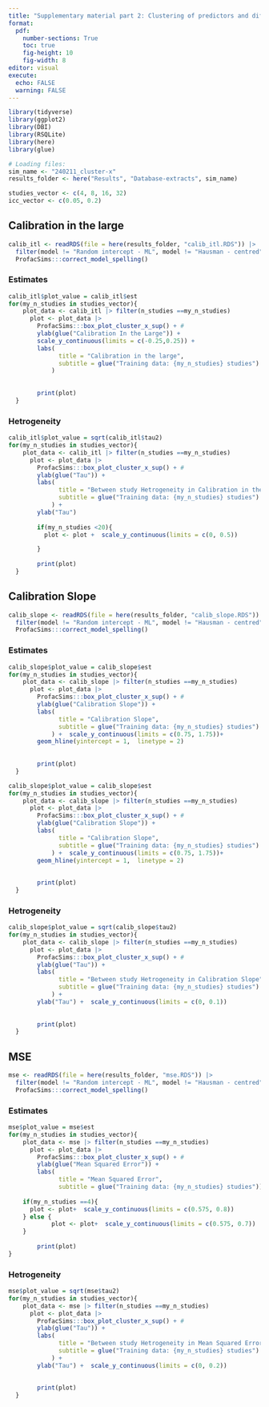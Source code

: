 ```yaml
---
title: "Supplementary material part 2: Clustering of predictors and differing between and within assosiations."
format: 
  pdf:
    number-sections: True
    toc: true
    fig-height: 10
    fig-width: 8
editor: visual
execute: 
  echo: FALSE
  warning: FALSE
---
```


```r
library(tidyverse)
library(ggplot2)
library(DBI)
library(RSQLite)
library(here)
library(glue)

# Loading files:
sim_name <- "240211_cluster-x"
results_folder <- here("Results", "Database-extracts", sim_name)

studies_vector <- c(4, 8, 16, 32)
icc_vector <- c(0.05, 0.2)
```

## Calibration in the large

```R
calib_itl <- readRDS(file = here(results_folder, "calib_itl.RDS")) |> 
  filter(model != "Random intercept - ML", model != "Hausman - centred") |> 
  ProfacSims:::correct_model_spelling()

```

### Estimates

```r
calib_itl$plot_value = calib_itl$est
for(my_n_studies in studies_vector){
    plot_data <- calib_itl |> filter(n_studies ==my_n_studies) 
      plot <- plot_data |> 
        ProfacSims:::box_plot_cluster_x_sup() + #
        ylab(glue("Calibration In the Large")) +
        scale_y_continuous(limits = c(-0.25,0.25)) +
        labs(
              title = "Calibration in the large",
              subtitle = glue("Training data: {my_n_studies} studies")
            ) 
        
      
        print(plot)
  }
```

### Hetrogeneity

```r
calib_itl$plot_value = sqrt(calib_itl$tau2)
for(my_n_studies in studies_vector){
    plot_data <- calib_itl |> filter(n_studies ==my_n_studies) 
      plot <- plot_data |> 
        ProfacSims:::box_plot_cluster_x_sup() + #
        ylab(glue("Tau")) +
        labs(
              title = "Between study Hetrogeneity in Calibration in the large",
              subtitle = glue("Training data: {my_n_studies} studies")
            ) +
        ylab("Tau")
      
        if(my_n_studies <20){
          plot <- plot +  scale_y_continuous(limits = c(0, 0.5))

        }
      
        print(plot)
  }

```

## Calibration Slope

```R
calib_slope <- readRDS(file = here(results_folder, "calib_slope.RDS")) |> 
  filter(model != "Random intercept - ML", model != "Hausman - centred") |> 
  ProfacSims:::correct_model_spelling()

```

### Estimates

```r
calib_slope$plot_value = calib_slope$est
for(my_n_studies in studies_vector){
    plot_data <- calib_slope |> filter(n_studies ==my_n_studies) 
      plot <- plot_data |> 
        ProfacSims:::box_plot_cluster_x_sup() + #
        ylab(glue("Calibration Slope")) +
        labs(
              title = "Calibration Slope",
              subtitle = glue("Training data: {my_n_studies} studies")
            ) +  scale_y_continuous(limits = c(0.75, 1.75))+
        geom_hline(yintercept = 1,  linetype = 2)
        
      
        print(plot)
  }
```

```r
calib_slope$plot_value = calib_slope$est
for(my_n_studies in studies_vector){
    plot_data <- calib_slope |> filter(n_studies ==my_n_studies) 
      plot <- plot_data |> 
        ProfacSims:::box_plot_cluster_x_sup() + #
        ylab(glue("Calibration Slope")) +
        labs(
              title = "Calibration Slope",
              subtitle = glue("Training data: {my_n_studies} studies")
            ) +  scale_y_continuous(limits = c(0.75, 1.75))+
        geom_hline(yintercept = 1,  linetype = 2)
        
      
        print(plot)
  }
```

### Hetrogeneity

```r
calib_slope$plot_value = sqrt(calib_slope$tau2)
for(my_n_studies in studies_vector){
    plot_data <- calib_slope |> filter(n_studies ==my_n_studies) 
      plot <- plot_data |> 
        ProfacSims:::box_plot_cluster_x_sup() + #
        ylab(glue("Tau")) +
        labs(
              title = "Between study Hetrogeneity in Calibration Slope",
              subtitle = glue("Training data: {my_n_studies} studies")
            ) +
        ylab("Tau") +  scale_y_continuous(limits = c(0, 0.1)) 
      
      
        print(plot)
  }

```

## MSE

```R
mse <- readRDS(file = here(results_folder, "mse.RDS")) |> 
  filter(model != "Random intercept - ML", model != "Hausman - centred") |> 
  ProfacSims:::correct_model_spelling()

```

### Estimates

```r
mse$plot_value = mse$est
for(my_n_studies in studies_vector){
    plot_data <- mse |> filter(n_studies ==my_n_studies) 
      plot <- plot_data |> 
        ProfacSims:::box_plot_cluster_x_sup() + #
        ylab(glue("Mean Squared Error")) +
        labs(
              title = "Mean Squared Error",
              subtitle = glue("Training data: {my_n_studies} studies")) 
      
    if(my_n_studies ==4){
      plot <- plot+  scale_y_continuous(limits = c(0.575, 0.8)) 
    } else {
            plot <- plot+  scale_y_continuous(limits = c(0.575, 0.7)) 
    }
      
        print(plot)
}
```

### Hetrogeneity

```r
mse$plot_value = sqrt(mse$tau2)
for(my_n_studies in studies_vector){
    plot_data <- mse |> filter(n_studies ==my_n_studies) 
      plot <- plot_data |> 
        ProfacSims:::box_plot_cluster_x_sup() + #
        ylab(glue("Tau")) +
        labs(
              title = "Between study Hetrogeneity in Mean Squared Error",
              subtitle = glue("Training data: {my_n_studies} studies")
            ) +
        ylab("Tau") +  scale_y_continuous(limits = c(0, 0.2)) 
      
      
        print(plot)
  }

```
